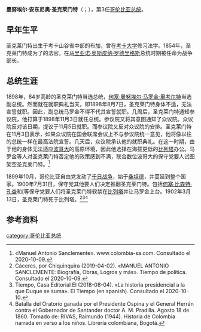 {{Infobox president
| name          = 曼努埃尔·安东尼奥·圣克莱门特
| native_name = Manuel Antonio Sanclemente
| native_name_lang = es
| image         = Manuel Antonio Sanclemente.jpg
| order         = 第3任
| caption       =
| office        = 哥伦比亚总统
| term_start    = {{start date|1898|08|07|}}
| term_end      = {{end date|1900|07|31|}}
| predecessor   = [[米格尔·安东尼奥·卡罗|米格尔·安东尼奥·卡罗]]
| successor     = [[何塞·曼努埃尔·马罗金·里考尔特|何塞·曼努埃尔·马罗金·里考尔特]]
| birth_name    = {{lang|es|Manuel Antonio Sanclemente Sanclemente}}
| birth_date    = {{birth date|df=yes|1814|09|19|}}
| birth_place   = {{tsl|en|United Provinces of New Granada|新格拉纳达联合省}}[[布加|布加]]
| death_date    = {{death date and age|df=yes|1902|03|13|1814|09|19|}}
| death_place   = {{COL}}[[比列塔_(昆迪納馬卡省)|比列塔]]
| nationality   = {{COL}}
| profession    = 政治人物
| party         = [[哥伦比亚保守党|哥伦比亚保守党]]
| religion      = [[天主教|天主教]]
}}

'''曼努埃尔·安东尼奥·圣克莱门特'''（{{lang-es|'''Manuel Antonio Sanclemente'''}}；{{bd|1814年|9月19日|1902年|03月13日}}），第3任[[哥伦比亚总统|哥伦比亚总统]]。

== 早年生平 ==

圣克莱门特出生于考卡山谷省中部的布加，曾在[[考卡大学|考卡大学]]修习法学。1854年，圣克莱门特成为了{{tsl|en|Supreme Court of Justice of Colombia|哥伦比亚最高法院}}的法官。在[[马里亚诺·奥斯皮纳·罗德里格斯|马里亚诺·奥斯皮纳·罗德里格斯]]总统时期被任命为战争部长。

== 总统生涯 ==

1898年，84岁高龄的圣克莱门特当选总统，[[何塞·曼努埃尔·马罗金·里考尔特|何塞·曼努埃尔·马罗金·里考尔特]]当选副总统。然而就在就职典礼当天，即1898年8月7日，圣克莱门特身体不适，无法宣誓就职。因此，副总统马罗金不得不代其宣誓就职。几周后，圣克莱门特通知参议院，他打算于1898年11月3日就任总统。参议院又将其意图通知了众议院。众议院反对该日期，提议于11月5日就职。而参议院又反对众议院的安排。圣克莱门特在11月3日表示，如果众议院在国会联席会议上不与参议院统一意见，他将像以往的总统一样在最高法院宣誓。几天后，众议院承认他的就职典礼。在这一时期，由于他的身体无法适应[[波哥大|波哥大]]的高原环境，因此他选择在海拔更低的[[比列塔_(昆迪納馬卡省)|比列塔]]办公。马罗金等人对圣克莱门特否定他的政策感到不满，联合数位波哥大的保守党要人试图架空圣克莱门特。<ref> «Manuel Antonio Sanclemente». www.colombia-sa.com. Consultado el 2020-10-09.</ref>

1899年10月，哥伦比亚自由党发动了[[千日戰爭|千日战争]]，始于[[桑坦德省|桑坦德]]，并蔓延到整个国家。1900年7月31日，保守党其他要人们决定推翻圣克莱门特。包括[[何塞·比森特·孔查|何塞·比森特·孔查]]和[{{tsl|es|Miguel Abadía Méndez|米格尔·阿瓦迪亚·门德斯}}等保守党要人们将圣克莱门特软禁在[[比列塔_(昆迪納馬卡省)|比列塔]]并让马罗金上台。1902年3月13日，圣克莱门特死于比列塔。<ref> Cáceres, por Chiquinquira (2019-04-02). «MANUEL ANTONIO SANCLEMENTE: Biografía, Obras, Logros y más». Tiempo de politica. Consultado el 2020-10-09.</ref><ref> Tiempo, Casa Editorial El (2018-08-04). «La historia presidencial a la que Duque se suma». El Tiempo (en spanish). Consultado el 2020-10-10.</ref><ref> Batalla del Oratorio ganada por el Presidente Ospina y el General Herrán contra el Gobernador de Santander doctor A. M. Pradilla. Agosto 18 de 1860. Tomado de: RIVAS, Raimundo (1944). Historia de Colombia narrada en verso a los niños. Librería colombiana, Bogotá.</ref>

== 参考资料 ==

[[category:哥伦比亚总统|category:哥伦比亚总统]]